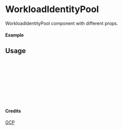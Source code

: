 
<Meta of={WorkloadIdentityPool} title="GCP/WorkloadIdentityPool" />

# WorkloadIdentityPool

WorkloadIdentityPool component with different props.

#### Example

<Canvas of={WorkloadIdentityPool.Primary} />

## Usage

```ts
import { WorkloadIdentityPool } from "yadl-ui";

const Example = () => {
  return (
      <WorkloadIdentityPool />
  );
};

export default Example;
```

#### Credits
[GCP](https://cloud.google.com/icons)
